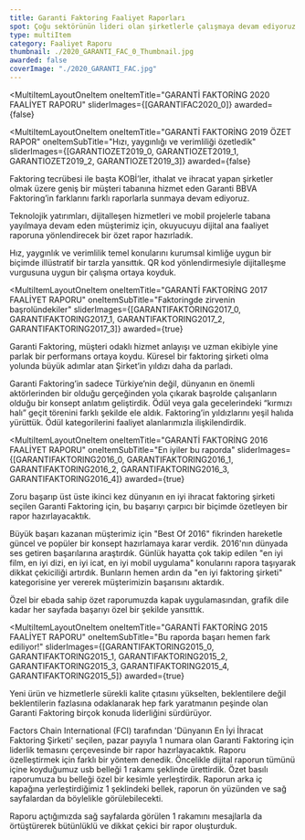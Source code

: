 ```yaml
---
title: Garanti Faktoring Faaliyet Raporları
spot: Çoğu sektörünün lideri olan şirketlerle çalışmaya devam ediyoruz. Bunlardan biri de Garanti Factoring… Saygın bir finans kuruluşu tarafından üst üste iki kez "Dünyanın En İyi İhracat Factoring Şirketi" seçilen <strong>Garanti Factoring, için liderlik temalı ve yenilikçi raporlar ürettik.</strong> En iyi olmayı, liderliği en iyi şekilde anlatacak raporlarla yansıttık.
type: multiItem
category: Faaliyet Raporu
thumbnail: ./2020_GARANTI_FAC_0_Thumbnail.jpg
awarded: false
coverImage: "./2020_GARANTI_FAC.jpg"
---
```




<MultiItemLayoutOneItem
    oneItemTitle="GARANTİ FAKTORİNG 2020 FAALİYET RAPORU"
    sliderImages={[GARANTIFAC2020_0]}
    awarded={false}
></MultiItemLayoutOneItem>


<MultiItemLayoutOneItem 
    oneItemTitle="GARANTİ FAKTORİNG 2019 ÖZET RAPOR"
    oneItemSubTitle="Hızı, yaygınlığı ve verimliliği özetledik"
    sliderImages={[GARANTIOZET2019_0, GARANTIOZET2019_1, GARANTIOZET2019_2, GARANTIOZET2019_3]}
    awarded={false}
>
Faktoring tecrübesi ile başta KOBİ’ler, ithalat ve ihracat yapan şirketler olmak üzere geniş bir müşteri tabanına hizmet eden Garanti BBVA Faktoring’in farklarını farklı raporlarla sunmaya devam ediyoruz.

Teknolojik yatırımları, dijitalleşen hizmetleri ve mobil projelerle tabana yayılmaya devam eden müşterimiz için, okuyucuyu dijital ana faaliyet raporuna yönlendirecek bir özet rapor hazırladık.

Hız, yaygınlık ve verimlilik temel konularını kurumsal kimliğe uygun bir biçimde illüstratif bir tarzla yansıttık. QR kod yönlendirmesiyle dijitalleşme vurgusuna uygun bir çalışma ortaya koyduk.

</MultiItemLayoutOneItem>


<MultiItemLayoutOneItem
    oneItemTitle="GARANTİ FAKTORİNG 2017 FAALİYET RAPORU" 
    oneItemSubTitle="Faktoringde zirvenin başrolündekiler"
    sliderImages={[GARANTIFAKTORING2017_0, GARANTIFAKTORING2017_1, GARANTIFAKTORING2017_2, GARANTIFAKTORING2017_3]}
    awarded={true}
>
Garanti Faktoring, müşteri odaklı hizmet anlayışı ve uzman ekibiyle yine parlak bir performans ortaya koydu. Küresel bir faktoring şirketi olma yolunda büyük adımlar atan Şirket’in yıldızı daha da parladı.

Garanti Faktoring’in sadece Türkiye’nin değil, dünyanın en önemli aktörlerinden bir olduğu gerçeğinden yola çıkarak başrolde çalışanların olduğu bir konsept anlatım geliştirdik. Ödül veya gala gecelerindeki “kırmızı halı” geçit törenini farklı şekilde ele aldık. Faktoring’in yıldızlarını yeşil halıda yürüttük. Ödül kategorilerini faaliyet alanlarımızla ilişkilendirdik.

</MultiItemLayoutOneItem>


<MultiItemLayoutOneItem
    oneItemTitle="GARANTİ FAKTORİNG 2016 FAALİYET RAPORU" 
    oneItemSubTitle="En iyiler bu raporda"
    sliderImages={[GARANTIFAKTORING2016_0, GARANTIFAKTORING2016_1, GARANTIFAKTORING2016_2, GARANTIFAKTORING2016_3, GARANTIFAKTORING2016_4]}
    awarded={true}
>
Zoru başarıp üst üste ikinci kez dünyanın en iyi ihracat faktoring şirketi seçilen Garanti Faktoring için, bu başarıyı çarpıcı bir biçimde özetleyen bir rapor hazırlayacaktık.

Büyük başarı kazanan müşterimiz için "Best Of 2016" fikrinden hareketle güncel ve popüler bir konsept hazırlamaya karar verdik. 2016'nın dünyada ses getiren başarılarına araştırdık. Günlük hayatta çok takip edilen "en iyi film, en iyi dizi, en iyi icat, en iyi mobil uygulama" konularını rapora taşıyarak dikkat çekiciliği artırdık. Bunların hemen ardın da "en iyi faktoring şirketi" kategorisine yer vererek müşterimizin başarısını aktardık.

Özel bir ebada sahip özet raporumuzda kapak uygulamasından, grafik dile kadar her sayfada başarıyı özel bir şekilde yansıttık.

</MultiItemLayoutOneItem>


<MultiItemLayoutOneItem
    oneItemTitle="GARANTİ FAKTORİNG 2015 FAALİYET RAPORU" 
    oneItemSubTitle="Bu raporda başarı hemen fark ediliyor!"
    sliderImages={[GARANTIFAKTORING2015_0, GARANTIFAKTORING2015_1, GARANTIFAKTORING2015_2, GARANTIFAKTORING2015_3, GARANTIFAKTORING2015_4, GARANTIFAKTORING2015_5]}
    awarded={true}
>
Yeni ürün ve hizmetlerle sürekli kalite çıtasını yükselten, beklentilere değil beklentilerin fazlasına odaklanarak hep fark yaratmanın peşinde olan Garanti Faktoring birçok konuda liderliğini sürdürüyor.

Factors Chain International (FCI) tarafından 'Dünyanın En İyi İhracat Faktoring Şirketi' seçilen, pazar payıyla 1 numara olan Garanti Faktoring için liderlik temasını çerçevesinde bir rapor hazırlayacaktık. Raporu özelleştirmek için farklı bir yöntem denedik. Öncelikle dijital raporun tümünü içine koyduğumuz usb belleği 1 rakamı şeklinde ürettirdik. Özet basılı raporumuza bu belleği özel bir kesimle yerleştirdik. Raporun arka iç kapağına yerleştirdiğimiz 1 şeklindeki bellek, raporun ön yüzünden ve sağ sayfalardan da böylelikle görülebilecekti.

Raporu açtığımızda sağ sayfalarda görülen 1 rakamını mesajlarla da örtüştürerek bütünlüklü ve dikkat çekici bir rapor oluşturduk.

</MultiItemLayoutOneItem>
